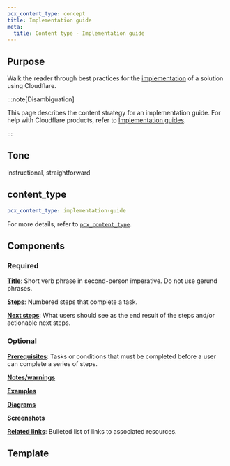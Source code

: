 ```yaml
---
pcx_content_type: concept
title: Implementation guide
meta:
  title: Content type - Implementation guide
---
```


## Purpose

Walk the reader through best practices for the [implementation](/reference-architecture/implementation-guides/) of a solution using Cloudflare.

:::note[Disambiguation]

This page describes the content strategy for an implementation guide. For help with Cloudflare products, refer to [Implementation guides](/reference-architecture/implementation-guides/).

:::

## Tone

instructional, straightforward

## content_type

```yaml
pcx_content_type: implementation-guide
```

For more details, refer to [`pcx_content_type`](/style-guide/frontmatter/custom-properties/#pcx_content_type).

## Components

### Required

[**Title**](/style-guide/documentation-content-strategy/component-attributes/titles/): Short verb phrase in second-person imperative. Do not use gerund phrases.

[**Steps**](/style-guide/documentation-content-strategy/component-attributes/steps-tasks-procedures/): Numbered steps that complete a task.

[**Next steps**](/style-guide/documentation-content-strategy/component-attributes/next-steps/): What users should see as the end result of the steps and/or actionable next steps.

### Optional

[**Prerequisites**](/style-guide/documentation-content-strategy/component-attributes/prerequisites/): Tasks or conditions that must be completed before a user can complete a series of steps.

[**Notes/warnings**](/style-guide/documentation-content-strategy/component-attributes/notes-tips-warnings/)

[**Examples**](/style-guide/documentation-content-strategy/component-attributes/examples/)

[**Diagrams**](/style-guide/documentation-content-strategy/component-attributes/diagrams/)

**Screenshots**

[**Related links**](/style-guide/documentation-content-strategy/component-attributes/links/): Bulleted list of links to associated resources.

## Template
